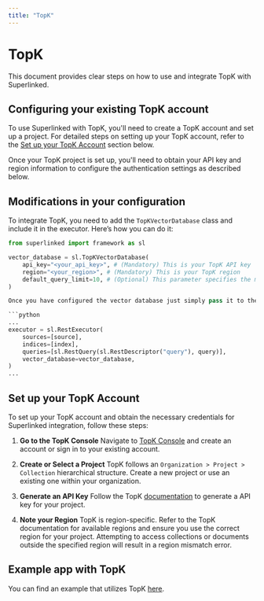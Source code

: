 ```yaml
---
title: "TopK"
---
```


# TopK

This document provides clear steps on how to use and integrate TopK with Superlinked.

## Configuring your existing TopK account

To use Superlinked with TopK, you'll need to create a TopK account and set up a project. For detailed steps on setting up your TopK account, refer to the [Set up your TopK Account](#set-up-your-topk-account) section below.

Once your TopK project is set up, you'll need to obtain your API key and region information to configure the authentication settings as described below.

## Modifications in your configuration

To integrate TopK, you need to add the `TopKVectorDatabase` class and include it in the executor. Here’s how you can do it:

````python
from superlinked import framework as sl

vector_database = sl.TopKVectorDatabase(
    api_key="<your_api_key>", # (Mandatory) This is your TopK API key
    region="<your_region>", # (Mandatory) This is your TopK region
    default_query_limit=10, # (Optional) This parameter specifies the maximum number of query results returned. If not set, it defaults to 10.
)

Once you have configured the vector database just simply pass it to the executor.

```python
...
executor = sl.RestExecutor(
    sources=[source],
    indices=[index],
    queries=[sl.RestQuery(sl.RestDescriptor("query"), query)],
    vector_database=vector_database,
)
...
````

## Set up your TopK Account

To set up your TopK account and obtain the necessary credentials for Superlinked integration, follow these steps:

1. **Go to the TopK Console**
   Navigate to [TopK Console](https://console.topk.io) and create an account or sign in to your existing account.

2. **Create or Select a Project**
   TopK follows an `Organization > Project > Collection` hierarchical structure. Create a new project or use an existing one within your organization.

3. **Generate an API Key**
   Follow the TopK [documentation](https://docs.topk.io/installation#api-key) to generate a API key for your project.

4. **Note your Region**
   TopK is region-specific. Refer to the TopK documentation for available regions and ensure you use the correct region for your project. Attempting to access collections or documents outside the specified region will result in a region mismatch error.

## Example app with TopK

You can find an example that utilizes TopK [here](https://github.com/superlinked/superlinked/blob/main/docs/run-in-production/vdbs/topk/app_with_topk.py).
